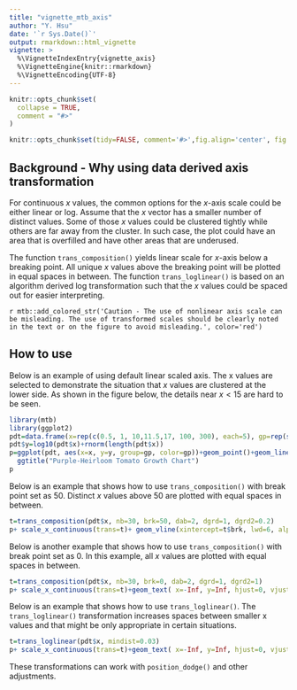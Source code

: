 ---
title: "vignette_mtb_axis"
author: "Y. Hsu"
date: '`r Sys.Date()`'
output: rmarkdown::html_vignette
vignette: >
  %\VignetteIndexEntry{vignette_axis}
  %\VignetteEngine{knitr::rmarkdown}
  %\VignetteEncoding{UTF-8}
---

```{r, include = FALSE}
knitr::opts_chunk$set(
  collapse = TRUE,
  comment = "#>"
)
```

```{r setup, echo=FALSE, message=FALSE}
knitr::opts_chunk$set(tidy=FALSE, comment='#>',fig.align='center', fig.width = 7)
```

## Background - Why using data derived axis transformation

For continuous $x$ values, the common options for the $x$-axis scale could be either linear or log.  Assume that the $x$ vector has a smaller number of distinct values. Some of those $x$ values could be clustered tightly while others are far away from the cluster. In such case, the plot could have an area that is overfilled and have other areas that are underused. 

The function `trans_composition()` yields linear scale for $x$-axis below a breaking point. All unique $x$ values above the breaking point will be plotted in equal spaces in between. The function `trans_loglinear()` is based on an algorithm derived log transformation such that the $x$ values could be spaced out for easier interpreting.

`r mtb::add_colored_str('Caution - The use of nonlinear axis scale can be misleading. The use of transformed scales should be clearly noted in the text or on the figure to avoid misleading.', color='red')`

## How to use

Below is an example of using default linear scaled axis. The x values are selected to demonstrate the situation that $x$ values are clustered at the lower side. As shown in the figure below, the details near $x<15$ are hard to be seen.


```{r}
library(mtb)
library(ggplot2)
pdt=data.frame(x=rep(c(0.5, 1, 10,11.5,17, 100, 300), each=5), gp=rep(seq(1,5),7))
pdt$y=log10(pdt$x)+rnorm(length(pdt$x))
p=ggplot(pdt, aes(x=x, y=y, group=gp, color=gp))+geom_point()+geom_line()+
  ggtitle("Purple-Heirloom Tomato Growth Chart")
p
```

Below is an example that shows how to use `trans_composition()` with break point set as 50. 
Distinct $x$ values above 50 are plotted with equal spaces in between. 


```{r}
t=trans_composition(pdt$x, nb=30, brk=50, dab=2, dgrd=1, dgrd2=0.2) 
p+ scale_x_continuous(trans=t)+ geom_vline(xintercept=t$brk, lwd=6, alpha=0.5, color='lightgray')+ geom_text( x=-Inf, y=Inf, hjust=0, vjust=1, label='Caution: X-axis scale is not linear above 50', color='darkred')

```
Below is another example that shows how to use `trans_composition()` with break point set as 0. 
In this example, all $x$ values are plotted with equal spaces in between.

```{r}
t=trans_composition(pdt$x, nb=30, brk=0, dab=2, dgrd=1, dgrd2=1) 
p+ scale_x_continuous(trans=t)+geom_text( x=-Inf, y=Inf, hjust=0, vjust=1, label='Caution: X-axis scale is not linear', color='darkred')

```
Below is an example that shows how to use `trans_loglinear()`.
The `trans_loglinear()` transformation increases spaces between smaller x values and that might be only appropriate in certain situations.

```{r}
t=trans_loglinear(pdt$x, mindist=0.03) 
p+ scale_x_continuous(trans=t)+geom_text( x=-Inf, y=Inf, hjust=0, vjust=1, label='Caution: X-axis scale is not linear', color='darkred')
```

These transformations can work with `position_dodge()` and other adjustments.



